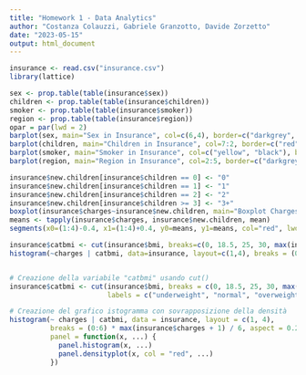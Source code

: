 ```yaml
---
title: "Homework 1 - Data Analytics"
author: "Costanza Colauzzi, Gabriele Granzotto, Davide Zorzetto"
date: "2023-05-15"
output: html_document
---
```


```r
insurance <- read.csv("insurance.csv")
library(lattice)
```

```r
sex <- prop.table(table(insurance$sex))
children <- prop.table(table(insurance$children))
smoker <- prop.table(table(insurance$smoker))
region <- prop.table(table(insurance$region))
opar = par(lwd = 2)
barplot(sex, main="Sex in Insurance", col=c(6,4), border=c("darkgrey", "red")) 
barplot(children, main="Children in Insurance", col=7:2, border=c("red", "darkgrey", "darkgrey", "darkgrey", "darkgrey", "darkgrey"))
barplot(smoker, main="Smoker in Insurance", col=c("yellow", "black"), border=c("red", "darkgrey"))
barplot(region, main="Region in Insurance", col=2:5, border=c("darkgrey","darkgrey","red", "darkgrey"))
```

```r
insurance$new.children[insurance$children == 0] <- "0"
insurance$new.children[insurance$children == 1] <- "1"
insurance$new.children[insurance$children == 2] <- "2"
insurance$new.children[insurance$children >= 3] <- "3+"
boxplot(insurance$charges~insurance$new.children, main="Boxplot Charges/Children", xlab="Children", ylab="Charges", col="yellow", border="darkblue")
means <- tapply(insurance$charges, insurance$new.children, mean)
segments(x0=(1:4)-0.4, x1=(1:4)+0.4, y0=means, y1=means, col="red", lwd=2.5)

```

```r

insurance$catbmi <- cut(insurance$bmi, breaks=c(0, 18.5, 25, 30, max(insurance$bmi)+1), labels=c("underweight", "normal", "overweight", "obese"))
histogram(~charges | catbmi, data=insurance, layout=c(1,4), breaks = (0:6)*max(insurance$charges+1)/6,aspect=0.2, ylim=c(0,70))


# Creazione della variabile "catbmi" usando cut()
insurance$catbmi <- cut(insurance$bmi, breaks = c(0, 18.5, 25, 30, max(insurance$bmi) + 1),
                        labels = c("underweight", "normal", "overweight", "obese"))

# Creazione del grafico istogramma con sovrapposizione della densità
histogram(~ charges | catbmi, data = insurance, layout = c(1, 4),
          breaks = (0:6) * max(insurance$charges + 1) / 6, aspect = 0.2, type = "density",
          panel = function(x, ...) {
            panel.histogram(x, ...)
            panel.densityplot(x, col = "red", ...)
          })
  
```


